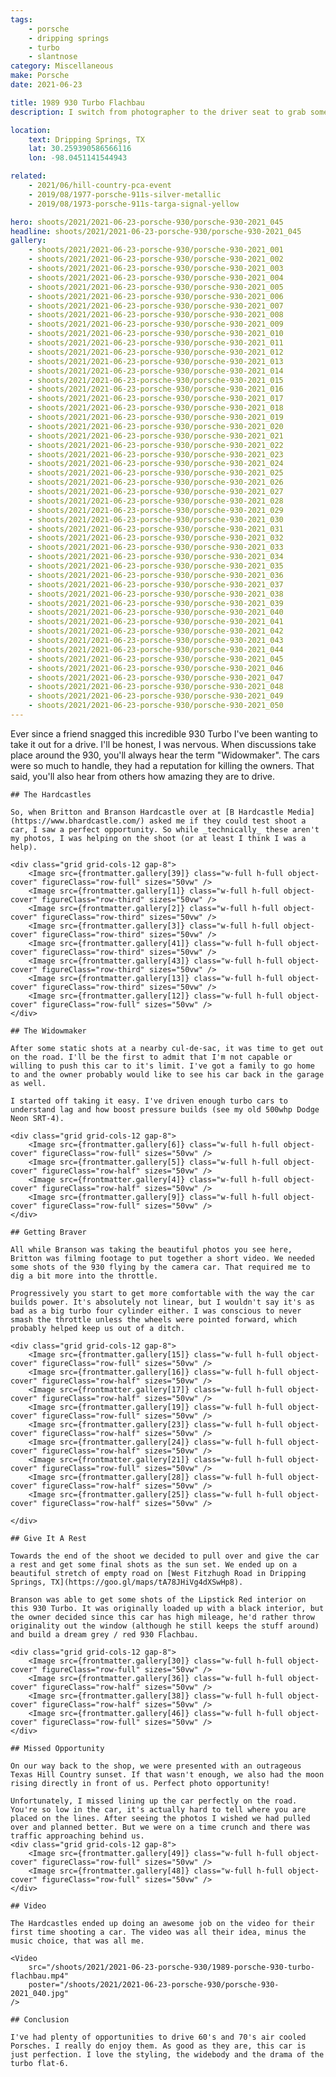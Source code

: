 ```yaml
---
tags:
    - porsche
    - dripping springs
    - turbo
    - slantnose
category: Miscellaneous
make: Porsche
date: 2021-06-23

title: 1989 930 Turbo Flachbau
description: I switch from photographer to the driver seat to grab some rolling shots of a Porsche 930 Turbo.

location:
    text: Dripping Springs, TX
    lat: 30.259390586566116
    lon: -98.0451141544943

related:
    - 2021/06/hill-country-pca-event
    - 2019/08/1977-porsche-911s-silver-metallic
    - 2019/08/1973-porsche-911s-targa-signal-yellow

hero: shoots/2021/2021-06-23-porsche-930/porsche-930-2021_045
headline: shoots/2021/2021-06-23-porsche-930/porsche-930-2021_045
gallery:
    - shoots/2021/2021-06-23-porsche-930/porsche-930-2021_001
    - shoots/2021/2021-06-23-porsche-930/porsche-930-2021_002
    - shoots/2021/2021-06-23-porsche-930/porsche-930-2021_003
    - shoots/2021/2021-06-23-porsche-930/porsche-930-2021_004
    - shoots/2021/2021-06-23-porsche-930/porsche-930-2021_005
    - shoots/2021/2021-06-23-porsche-930/porsche-930-2021_006
    - shoots/2021/2021-06-23-porsche-930/porsche-930-2021_007
    - shoots/2021/2021-06-23-porsche-930/porsche-930-2021_008
    - shoots/2021/2021-06-23-porsche-930/porsche-930-2021_009
    - shoots/2021/2021-06-23-porsche-930/porsche-930-2021_010
    - shoots/2021/2021-06-23-porsche-930/porsche-930-2021_011
    - shoots/2021/2021-06-23-porsche-930/porsche-930-2021_012
    - shoots/2021/2021-06-23-porsche-930/porsche-930-2021_013
    - shoots/2021/2021-06-23-porsche-930/porsche-930-2021_014
    - shoots/2021/2021-06-23-porsche-930/porsche-930-2021_015
    - shoots/2021/2021-06-23-porsche-930/porsche-930-2021_016
    - shoots/2021/2021-06-23-porsche-930/porsche-930-2021_017
    - shoots/2021/2021-06-23-porsche-930/porsche-930-2021_018
    - shoots/2021/2021-06-23-porsche-930/porsche-930-2021_019
    - shoots/2021/2021-06-23-porsche-930/porsche-930-2021_020
    - shoots/2021/2021-06-23-porsche-930/porsche-930-2021_021
    - shoots/2021/2021-06-23-porsche-930/porsche-930-2021_022
    - shoots/2021/2021-06-23-porsche-930/porsche-930-2021_023
    - shoots/2021/2021-06-23-porsche-930/porsche-930-2021_024
    - shoots/2021/2021-06-23-porsche-930/porsche-930-2021_025
    - shoots/2021/2021-06-23-porsche-930/porsche-930-2021_026
    - shoots/2021/2021-06-23-porsche-930/porsche-930-2021_027
    - shoots/2021/2021-06-23-porsche-930/porsche-930-2021_028
    - shoots/2021/2021-06-23-porsche-930/porsche-930-2021_029
    - shoots/2021/2021-06-23-porsche-930/porsche-930-2021_030
    - shoots/2021/2021-06-23-porsche-930/porsche-930-2021_031
    - shoots/2021/2021-06-23-porsche-930/porsche-930-2021_032
    - shoots/2021/2021-06-23-porsche-930/porsche-930-2021_033
    - shoots/2021/2021-06-23-porsche-930/porsche-930-2021_034
    - shoots/2021/2021-06-23-porsche-930/porsche-930-2021_035
    - shoots/2021/2021-06-23-porsche-930/porsche-930-2021_036
    - shoots/2021/2021-06-23-porsche-930/porsche-930-2021_037
    - shoots/2021/2021-06-23-porsche-930/porsche-930-2021_038
    - shoots/2021/2021-06-23-porsche-930/porsche-930-2021_039
    - shoots/2021/2021-06-23-porsche-930/porsche-930-2021_040
    - shoots/2021/2021-06-23-porsche-930/porsche-930-2021_041
    - shoots/2021/2021-06-23-porsche-930/porsche-930-2021_042
    - shoots/2021/2021-06-23-porsche-930/porsche-930-2021_043
    - shoots/2021/2021-06-23-porsche-930/porsche-930-2021_044
    - shoots/2021/2021-06-23-porsche-930/porsche-930-2021_045
    - shoots/2021/2021-06-23-porsche-930/porsche-930-2021_046
    - shoots/2021/2021-06-23-porsche-930/porsche-930-2021_047
    - shoots/2021/2021-06-23-porsche-930/porsche-930-2021_048
    - shoots/2021/2021-06-23-porsche-930/porsche-930-2021_049
    - shoots/2021/2021-06-23-porsche-930/porsche-930-2021_050
---
```



<Gallery>
    Ever since a friend snagged this incredible 930 Turbo I've been wanting to take it out for a drive. I'll be honest, I was nervous. When discussions take place around the 930, you'll always hear the term "Widowmaker". The cars were so much to handle, they had a reputation for killing the owners. That said, you'll also hear from others how amazing they are to drive.

    ## The Hardcastles

    So, when Britton and Branson Hardcastle over at [B Hardcastle Media](https://www.bhardcastle.com/) asked me if they could test shoot a car, I saw a perfect opportunity. So while _technically_ these aren't my photos, I was helping on the shoot (or at least I think I was a help).

    <div class="grid grid-cols-12 gap-8">
        <Image src={frontmatter.gallery[39]} class="w-full h-full object-cover" figureClass="row-full" sizes="50vw" />
        <Image src={frontmatter.gallery[1]} class="w-full h-full object-cover" figureClass="row-third" sizes="50vw" />
        <Image src={frontmatter.gallery[2]} class="w-full h-full object-cover" figureClass="row-third" sizes="50vw" />
        <Image src={frontmatter.gallery[3]} class="w-full h-full object-cover" figureClass="row-third" sizes="50vw" />
        <Image src={frontmatter.gallery[41]} class="w-full h-full object-cover" figureClass="row-third" sizes="50vw" />
        <Image src={frontmatter.gallery[43]} class="w-full h-full object-cover" figureClass="row-third" sizes="50vw" />
        <Image src={frontmatter.gallery[13]} class="w-full h-full object-cover" figureClass="row-third" sizes="50vw" />
        <Image src={frontmatter.gallery[12]} class="w-full h-full object-cover" figureClass="row-full" sizes="50vw" />
    </div>

    ## The Widowmaker

    After some static shots at a nearby cul-de-sac, it was time to get out on the road. I'll be the first to admit that I'm not capable or willing to push this car to it's limit. I've got a family to go home to and the owner probably would like to see his car back in the garage as well.

    I started off taking it easy. I've driven enough turbo cars to understand lag and how boost pressure builds (see my old 500whp Dodge Neon SRT-4).

    <div class="grid grid-cols-12 gap-8">
        <Image src={frontmatter.gallery[6]} class="w-full h-full object-cover" figureClass="row-full" sizes="50vw" />
        <Image src={frontmatter.gallery[5]} class="w-full h-full object-cover" figureClass="row-half" sizes="50vw" />
        <Image src={frontmatter.gallery[4]} class="w-full h-full object-cover" figureClass="row-half" sizes="50vw" />
        <Image src={frontmatter.gallery[9]} class="w-full h-full object-cover" figureClass="row-full" sizes="50vw" />
    </div>

    ## Getting Braver

    All while Branson was taking the beautiful photos you see here, Britton was filming footage to put together a short video. We needed some shots of the 930 flying by the camera car. That required me to dig a bit more into the throttle.

    Progressively you start to get more comfortable with the way the car builds power. It's absolutely not linear, but I wouldn't say it's as bad as a big turbo four cylinder either. I was conscious to never smash the throttle unless the wheels were pointed forward, which probably helped keep us out of a ditch.

    <div class="grid grid-cols-12 gap-8">
        <Image src={frontmatter.gallery[15]} class="w-full h-full object-cover" figureClass="row-full" sizes="50vw" />
        <Image src={frontmatter.gallery[16]} class="w-full h-full object-cover" figureClass="row-half" sizes="50vw" />
        <Image src={frontmatter.gallery[17]} class="w-full h-full object-cover" figureClass="row-half" sizes="50vw" />
        <Image src={frontmatter.gallery[19]} class="w-full h-full object-cover" figureClass="row-full" sizes="50vw" />
        <Image src={frontmatter.gallery[23]} class="w-full h-full object-cover" figureClass="row-half" sizes="50vw" />
        <Image src={frontmatter.gallery[24]} class="w-full h-full object-cover" figureClass="row-half" sizes="50vw" />
        <Image src={frontmatter.gallery[21]} class="w-full h-full object-cover" figureClass="row-full" sizes="50vw" />
        <Image src={frontmatter.gallery[28]} class="w-full h-full object-cover" figureClass="row-half" sizes="50vw" />
        <Image src={frontmatter.gallery[25]} class="w-full h-full object-cover" figureClass="row-half" sizes="50vw" />

    </div>

    ## Give It A Rest

    Towards the end of the shoot we decided to pull over and give the car a rest and get some final shots as the sun set. We ended up on a beautiful stretch of empty road on [West Fitzhugh Road in Dripping Springs, TX](https://goo.gl/maps/tA78JHiVg4dXSwHp8).

    Branson was able to get some shots of the Lipstick Red interior on this 930 Turbo. It was originally loaded up with a black interior, but the owner decided since this car has high mileage, he'd rather throw originality out the window (although he still keeps the stuff around) and build a dream grey / red 930 Flachbau.

    <div class="grid grid-cols-12 gap-8">
        <Image src={frontmatter.gallery[30]} class="w-full h-full object-cover" figureClass="row-full" sizes="50vw" />
        <Image src={frontmatter.gallery[36]} class="w-full h-full object-cover" figureClass="row-half" sizes="50vw" />
        <Image src={frontmatter.gallery[38]} class="w-full h-full object-cover" figureClass="row-half" sizes="50vw" />
        <Image src={frontmatter.gallery[46]} class="w-full h-full object-cover" figureClass="row-full" sizes="50vw" />
    </div>

    ## Missed Opportunity

    On our way back to the shop, we were presented with an outrageous Texas Hill Country sunset. If that wasn't enough, we also had the moon rising directly in front of us. Perfect photo opportunity!

    Unfortunately, I missed lining up the car perfectly on the road. You're so low in the car, it's actually hard to tell where you are placed on the lines. After seeing the photos I wished we had pulled over and planned better. But we were on a time crunch and there was traffic approaching behind us.
    <div class="grid grid-cols-12 gap-8">
        <Image src={frontmatter.gallery[49]} class="w-full h-full object-cover" figureClass="row-full" sizes="50vw" />
        <Image src={frontmatter.gallery[48]} class="w-full h-full object-cover" figureClass="row-full" sizes="50vw" />
    </div>

    ## Video

    The Hardcastles ended up doing an awesome job on the video for their first time shooting a car. The video was all their idea, minus the music choice, that was all me.

    <Video
        src="/shoots/2021/2021-06-23-porsche-930/1989-porsche-930-turbo-flachbau.mp4"
        poster="/shoots/2021/2021-06-23-porsche-930/porsche-930-2021_040.jpg"
    />

    ## Conclusion

    I've had plenty of opportunities to drive 60's and 70's air cooled Porsches. I really do enjoy them. As good as they are, this car is just perfection. I love the styling, the widebody and the drama of the turbo flat-6.

</Gallery>
